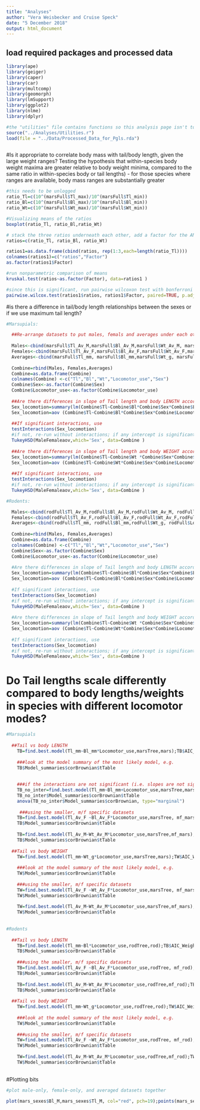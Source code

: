 ```yaml
---
title: "Analyses"
author: "Vera Weisbecker and Cruise Speck"
date: "5 December 2018"
output: html_document
---
```




## load required packages and processed data



```r
library(ape)
library(geiger)
library(caper)
library(car)
library(multcomp)
library(geomorph)
library(lmSupport)
library(ggplot2)
library(nlme)
library(dplyr)

#the "utilities" file contains functions so this analysis page isn't too cluttered
source("../Analyses/Utilities.r")
load(file = "../Data/Processed_Data_for_Pgls.rda")



```

#Is it appropriate to correlate body mass with tail/body length, given the large weight ranges? Testing the hypothesis that within-species body weight maxima are greater relative to body weight minima, compared to the same ratio in within-species body or tail lengths) - for those species where ranges are available, body mass ranges are substantially greater

```r
#this needs to be unlogged
ratio_Tl=c(10^(marsFull$Tl_max)/10^(marsFull$Tl_min))
ratio_Bl=c(10^(marsFull$Bl_max)/10^(marsFull$Bl_min))
ratio_Wt=c(10^(marsFull$Wt_max)/10^(marsFull$Wt_min))

#Visualizing means of the ratios 
boxplot(ratio_Tl, ratio_Bl,ratio_Wt)

# stack the three ratios underneath each other, add a factor for the ANOVA
ratios=c(ratio_Tl, ratio_Bl, ratio_Wt)

ratios1=as.data.frame(cbind(ratios, rep(1:3,each=length(ratio_Tl))))
colnames(ratios1)=c("ratios","Factor")
as.factor(ratios1$Factor)

#run nonparametric comparison of means
kruskal.test(ratios~as.factor(Factor), data=ratios1 )

#since this is significant, run pairwise wilcoxon test with bonferroni holmes adjustment for multiple comparisons; this is a paired test so it explicitly compares data points from within each species
pairwise.wilcox.test(ratios1$ratios, ratios1$Factor, paired=TRUE, p.adjust.method = "BH")


```

#is there a difference in tail/body length relationships between the sexes or if we use maximum tail length?

```r
#Marsupials:

  ##Re-arrange datasets to put males, femals and averages under each other, turning into a data frame for column names
  
  Males<-cbind(marsFull$Tl_Av_M,marsFull$Bl_Av_M,marsFull$Wt_Av_M, marsFull$Locomotor_use,rep(1,length(marsFull$Tl_Av_M)))
  Females<-cbind(marsFull$Tl_Av_F,marsFull$Bl_Av_F,marsFull$Wt_Av_F,marsFull$Locomotor_use, rep(2,length(marsFull$Tl_Av_F)))
  Averages<-cbind(marsFull$Tl_mm, marsFull$Bl_mm,marsFull$Wt_g, marsFull$Locomotor_use,rep(3,length(marsFull$Bl_mm)))
  
  Combine=rbind(Males, Females,Averages)
  Combine=as.data.frame(Combine)
  colnames(Combine) <-c("Tl","Bl","Wt","Locomotor_use","Sex")
  Combine$Sex<-as.factor(Combine$Sex)
  Combine$Locomotor_use<-as.factor(Combine$Locomotor_use)
  
  ##Are there differences in slope of Tail length and body LENGTH according to locomotor use, sex, or averages between sexes?
  Sex_locomotion=summary(lm(Combine$Tl~Combine$Bl*Combine$Sex*Combine$Locomotor_use))
  Sex_locomotion=aov (Combine$Tl~Combine$Bl*Combine$Sex*Combine$Locomotor_use)
  
  ##If significant interactions, use
  testInteractions(Sex_locomotion)
  #if not, re-run without interactions; if any intercept is significant, run something like the below
  TukeyHSD(MaleFemaleaov,which='Sex', data=Combine )
  
  ##Are there differences in slope of Tail length and body WEIGHT according to locomotor use, sex, or averages between sexes?
  Sex_locomotion=summary(lm(Combine$Tl~Combine$Wt *Combine$Sex*Combine$Locomotor_use))
  Sex_locomotion=aov (Combine$Tl~Combine$Wt*Combine$Sex*Combine$Locomotor_use)
  
  ##If significant interactions, use
  testInteractions(Sex_locomotion)
  #if not, re-run without interactions; if any intercept is significant, run something like the below
  TukeyHSD(MaleFemaleaov,which='Sex', data=Combine )

#Rodents:

  Males<-cbind(rodFull$Tl_Av_M,rodFull$Bl_Av_M,rodFull$Wt_Av_M, rodFull$Locomotor_use,rep(1,length(rodFull$Tl_Av_M)))
  Females<-cbind(rodFull$Tl_Av_F,rodFull$Bl_Av_F,rodFull$Wt_Av_F,rodFull$Locomotor_use, rep(2,length(rodFull$Tl_Av_F)))
  Averages<-cbind(rodFull$Tl_mm, rodFull$Bl_mm,rodFull$Wt_g, rodFull$Locomotor_use,rep(3,length(rodFull$Bl_mm)))
  
  Combine=rbind(Males, Females,Averages)
  Combine=as.data.frame(Combine)
  colnames(Combine) <-c("Tl","Bl","Wt","Locomotor_use","Sex")
  Combine$Sex<-as.factor(Combine$Sex)
  Combine$Locomotor_use<-as.factor(Combine$Locomotor_use)
  
  #Are there differences in slope of Tail length and body LENGTH according to locomotor use, sex, or averages between sexes?
  Sex_locomotion=summary(lm(Combine$Tl~Combine$Bl*Combine$Sex*Combine$Locomotor_use))
  Sex_locomotion=aov (Combine$Tl~Combine$Bl*Combine$Sex*Combine$Locomotor_use)
  
  #If significant interactions, use
  testInteractions(Sex_locomotion)
  #if not, re-run without interactions; if any intercept is significant, run something like the below
  TukeyHSD(MaleFemaleaov,which='Sex', data=Combine )
  
  #Are there differences in slope of Tail length and body WEIGHT according to locomotor use, sex, or averages between sexes?
  Sex_locomotion=summary(lm(Combine$Tl~Combine$Wt *Combine$Sex*Combine$Locomotor_use))
  Sex_locomotion=aov (Combine$Tl~Combine$Wt*Combine$Sex*Combine$Locomotor_use)
  
  #If significant interactions, use
  testInteractions(Sex_locomotion)
  #if not, re-run without interactions; if any intercept is significant, run something like the below
  TukeyHSD(MaleFemaleaov,which='Sex', data=Combine )


```

# Do Tail lengths scale differently compared to body lengths/weights in species with different locomotor modes?

```r

#Marsupials
    
  ##Tail vs body LENGTH
    TB=find.best.model(Tl_mm~Bl_mm*Locomotor_use,marsTree,mars);TB$AIC_Weights
     
    ###look at the model summary of the most likely model, e.g. 
    TB$Model_summaries$corBrownian$tTable
      
   
    ###if the interactions are not significant (i.e. slopes are not sig. different), drop them    
    TB_no_inter=find.best.model(Tl_mm~Bl_mm+Locomotor_use,marsTree,mars);TB$AIC_Weights
    TB_no_inter$Model_summaries$corBrownian$tTable
    anova(TB_no_inter$Model_summaries$corBrownian, type="marginal")
    
     ###using the smaller, m/f specific datasets
    TB=find.best.model(Tl_Av_F ~Bl_Av_F*Locomotor_use,marsTree, mf_mars);TB$AIC_Weights
    TB$Model_summaries$corBrownian$tTable
      
    TB=find.best.model(Tl_Av_M~Wt_Av_M*Locomotor_use,marsTree,mf_mars);TB$AIC_Weights
    TB$Model_summaries$corBrownian$tTable
  
  ##Tail vs body WEIGHT
    TW=find.best.model(Tl_mm~Wt_g*Locomotor_use,marsTree,mars);TW$AIC_Weights
     
    ###look at the model summary of the most likely model, e.g. 
    TW$Model_summaries$corBrownian$tTable
      
    ###using the smaller, m/f specific datasets
    TW=find.best.model(Tl_Av_F ~Wt_Av_F*Locomotor_use,marsTree, mf_mars);TW$AIC_Weights
    TW$Model_summaries$corBrownian$tTable
      
    TW=find.best.model(Tl_Av_M~Wt_Av_M*Locomotor_use,marsTree,mf_mars);TW$AIC_Weights
    TW$Model_summaries$corBrownian$tTable
  
    
#Rodents
    
  ##Tail vs body LENGTH
    TB=find.best.model(Tl_mm~Bl*Locomotor_use,rodTree,rod);TB$AIC_Weights
    TB$Model_summaries$corBrownian$tTable
      
    ###using the smaller, m/f specific datasets
    TB=find.best.model(Tl_Av_F ~Bl_Av_F*Locomotor_use,rodTree, mf_rod);TB$AIC_Weights
    TB$Model_summaries$corBrownian$tTable
      
    TB=find.best.model(Tl_Av_M~Wt_Av_M*Locomotor_use,rodTree,mf_rod);TB$AIC_Weights
    TB$Model_summaries$corBrownian$tTable
      
  ##Tail vs body WEIGHT
    TW=find.best.model(Tl_mm~Wt_g*Locomotor_use,rodTree,rod);TW$AIC_Weights
     
    ###look at the model summary of the most likely model, e.g. 
    TW$Model_summaries$corBrownian$tTable
      
    ###using the smaller, m/f specific datasets
    TW=find.best.model(Tl_Av_F ~Wt_Av_F*Locomotor_use,rodTree, mf_rod);TW$AIC_Weights
    TW$Model_summaries$corBrownian$tTable
      
    TW=find.best.model(Tl_Av_M~Wt_Av_M*Locomotor_use,rodTree,mf_rod);TW$AIC_Weights
    TW$Model_summaries$corBrownian$tTable
   
```

#Plotting bits

```r
  
#plot male-only, female-only, and averaged datasets together

plot(mars_sexes$Bl_M,mars_sexes$Tl_M, col="red", pch=19);points(mars_sexes$Bl_F,mars_sexes$Tl_F, col="blue", pch=19);points(mars$Blength_mm,mars$Tlength_mm, col="green", pch=19);points(mars$Tl_max~mars$Bl_max, col="pink", pch=19);abline(lm(mars_sexes$Tl_M~mars_sexes$Bl_M), col="red");abline(lm(mars_sexes$Tl_F~mars_sexes$Bl_F), col="blue"); abline(lm(mars$Tlength_mm~mars$Blength_mm), col="green"); abline(lm(mars$Tl_max~mars$Bl_max), col="pink")


```

